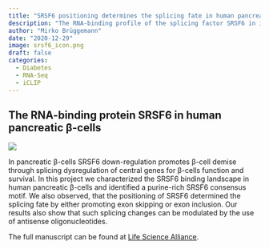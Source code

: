 ```yaml
---
title: "SRSF6 positioning determines the splicing fate in human pancreatic β-cells"
description: "The RNA-binding profile of the splicing factor SRSF6 in immortalized human pancreatic β-cells"
author: "Mirko Brüggemann"
date: "2020-12-29"
image: srsf6_icon.png
draft: false
categories:
  - Diabetes
  - RNA-Seq
  - iCLIP
---
```


## The RNA-binding protein SRSF6 in human pancreatic β-cells

![](./srsf6.png)

In pancreatic β-cells SRSF6 down-regulation promotes β-cell demise through splicing dysregulation of central genes for β-cells function and survival. In this project we characterized the SRSF6 binding landscape in human pancreatic β-cells and identified a purine-rich SRSF6 consensus motif. We also observed, that the positioning of SRSF6 determined the splicing fate by either promoting exon skipping or exon inclusion. Our results also show that such splicing changes can be modulated by the use of antisense oligonucleotides.

The full manuscript can be found at [Life Science Alliance](https://www.life-science-alliance.org/content/4/3/e202000825).
